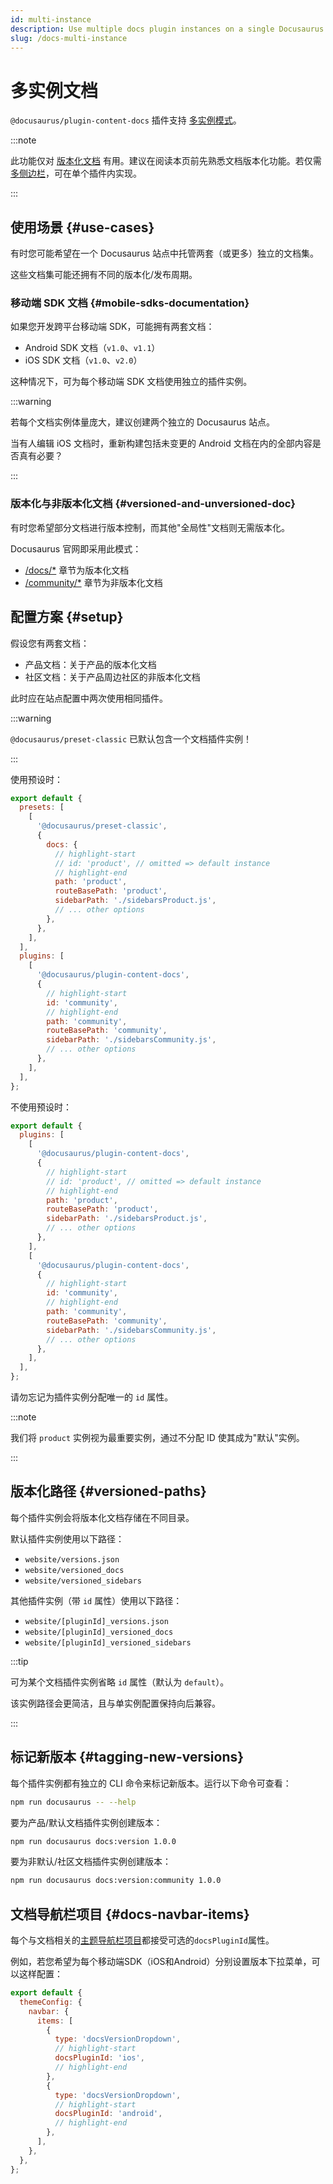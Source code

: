 ```yaml
---
id: multi-instance
description: Use multiple docs plugin instances on a single Docusaurus site.
slug: /docs-multi-instance
---
```


# 多实例文档

`@docusaurus/plugin-content-docs` 插件支持 [多实例模式](../../using-plugins.mdx#multi-instance-plugins-and-plugin-ids)。

:::note

此功能仅对 [版本化文档](./versioning.mdx) 有用。建议在阅读本页前先熟悉文档版本化功能。若仅需 [多侧边栏](./sidebar/multiple-sidebars.mdx)，可在单个插件内实现。

:::

## 使用场景 {#use-cases}

有时您可能希望在一个 Docusaurus 站点中托管两套（或更多）独立的文档集。

这些文档集可能还拥有不同的版本化/发布周期。

### 移动端 SDK 文档 {#mobile-sdks-documentation}

如果您开发跨平台移动端 SDK，可能拥有两套文档：

- Android SDK 文档（`v1.0`、`v1.1`）
- iOS SDK 文档（`v1.0`、`v2.0`）

这种情况下，可为每个移动端 SDK 文档使用独立的插件实例。

:::warning

若每个文档实例体量庞大，建议创建两个独立的 Docusaurus 站点。

当有人编辑 iOS 文档时，重新构建包括未变更的 Android 文档在内的全部内容是否真有必要？

:::

### 版本化与非版本化文档 {#versioned-and-unversioned-doc}

有时您希望部分文档进行版本控制，而其他"全局性"文档则无需版本化。

Docusaurus 官网即采用此模式：

- [/docs/\*](/docs) 章节为版本化文档
- [/community/\*](/community/support) 章节为非版本化文档

## 配置方案 {#setup}

假设您有两套文档：

- 产品文档：关于产品的版本化文档
- 社区文档：关于产品周边社区的非版本化文档

此时应在站点配置中两次使用相同插件。

:::warning

`@docusaurus/preset-classic` 已默认包含一个文档插件实例！

:::

使用预设时：

```js title="docusaurus.config.js"
export default {
  presets: [
    [
      '@docusaurus/preset-classic',
      {
        docs: {
          // highlight-start
          // id: 'product', // omitted => default instance
          // highlight-end
          path: 'product',
          routeBasePath: 'product',
          sidebarPath: './sidebarsProduct.js',
          // ... other options
        },
      },
    ],
  ],
  plugins: [
    [
      '@docusaurus/plugin-content-docs',
      {
        // highlight-start
        id: 'community',
        // highlight-end
        path: 'community',
        routeBasePath: 'community',
        sidebarPath: './sidebarsCommunity.js',
        // ... other options
      },
    ],
  ],
};
```

不使用预设时：

```js title="docusaurus.config.js"
export default {
  plugins: [
    [
      '@docusaurus/plugin-content-docs',
      {
        // highlight-start
        // id: 'product', // omitted => default instance
        // highlight-end
        path: 'product',
        routeBasePath: 'product',
        sidebarPath: './sidebarsProduct.js',
        // ... other options
      },
    ],
    [
      '@docusaurus/plugin-content-docs',
      {
        // highlight-start
        id: 'community',
        // highlight-end
        path: 'community',
        routeBasePath: 'community',
        sidebarPath: './sidebarsCommunity.js',
        // ... other options
      },
    ],
  ],
};
```

请勿忘记为插件实例分配唯一的 `id` 属性。

:::note

我们将 `product` 实例视为最重要实例，通过不分配 ID 使其成为"默认"实例。

:::

## 版本化路径 {#versioned-paths}

每个插件实例会将版本化文档存储在不同目录。

默认插件实例使用以下路径：

- `website/versions.json`
- `website/versioned_docs`
- `website/versioned_sidebars`

其他插件实例（带 `id` 属性）使用以下路径：

- `website/[pluginId]_versions.json`
- `website/[pluginId]_versioned_docs`
- `website/[pluginId]_versioned_sidebars`

:::tip

可为某个文档插件实例省略 `id` 属性（默认为 `default`）。

该实例路径会更简洁，且与单实例配置保持向后兼容。

:::

## 标记新版本 {#tagging-new-versions}

每个插件实例都有独立的 CLI 命令来标记新版本。运行以下命令可查看：

```bash npm2yarn
npm run docusaurus -- --help
```

要为产品/默认文档插件实例创建版本：

```bash npm2yarn
npm run docusaurus docs:version 1.0.0
```

要为非默认/社区文档插件实例创建版本：

```bash npm2yarn
npm run docusaurus docs:version:community 1.0.0
```

## 文档导航栏项目 {#docs-navbar-items}

每个与文档相关的[主题导航栏项目](../../api/themes/theme-configuration.mdx#navbar)都接受可选的`docsPluginId`属性。

例如，若您希望为每个移动端SDK（iOS和Android）分别设置版本下拉菜单，可以这样配置：

```js title="docusaurus.config.js"
export default {
  themeConfig: {
    navbar: {
      items: [
        {
          type: 'docsVersionDropdown',
          // highlight-start
          docsPluginId: 'ios',
          // highlight-end
        },
        {
          type: 'docsVersionDropdown',
          // highlight-start
          docsPluginId: 'android',
          // highlight-end
        },
      ],
    },
  },
};
```